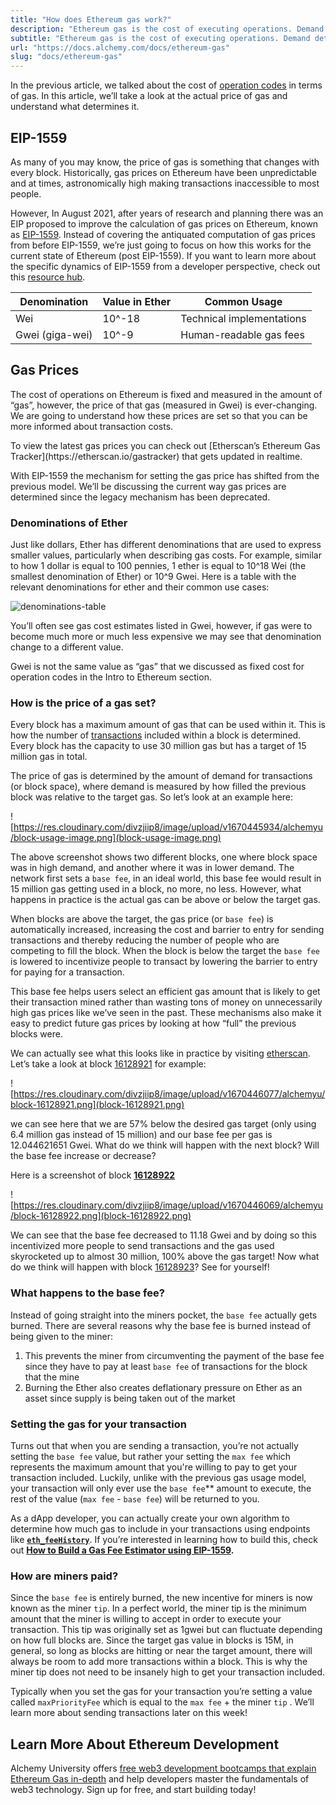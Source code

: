 ```yaml
---
title: "How does Ethereum gas work?"
description: "Ethereum gas is the cost of executing operations. Demand determines the price, with a base fee to incentivize transactions. The fee is burned, and miners receive tips."
subtitle: "Ethereum gas is the cost of executing operations. Demand determines the price, with a base fee to incentivize transactions. The fee is burned, and miners receive tips."
url: "https://docs.alchemy.com/docs/ethereum-gas"
slug: "docs/ethereum-gas"
---
```


In the previous article, we talked about the cost of [operation codes](/docs/what-is-ethereum) in terms of gas. In this article, we’ll take a look at the actual price of gas and understand what determines it.

## EIP-1559

As many of you may know, the price of gas is something that changes with every block. Historically, gas prices on Ethereum have been unpredictable and at times, astronomically high making transactions inaccessible to most people.

However, In August 2021, after years of research and planning there was an EIP proposed to improve the calculation of gas prices on Ethereum, known as [EIP-1559](https://github.com/ethereum/EIPs/blob/master/EIPS/eip-1559.md). Instead of covering the antiquated computation of gas prices from before EIP-1559, we’re just going to focus on how this works for the current state of Ethereum (post EIP-1559). If you want to learn more about the specific dynamics of EIP-1559 from a developer perspective, check out this [resource hub](/docs/eip-1559).

| Denomination    | Value in Ether | Common Usage              |
| --------------- | -------------- | ------------------------- |
| Wei             | 10^-18         | Technical implementations |
| Gwei (giga-wei) | 10^-9          | Human-readable gas fees   |

## Gas Prices

The cost of operations on Ethereum is fixed and measured in the amount of “gas”, however, the price of that gas (measured in Gwei) is ever-changing. We are going to understand how these prices are set so that you can be more informed about transaction costs.

<Info>
  To view the latest gas prices you can check out [Etherscan’s Ethereum Gas Tracker](https://etherscan.io/gastracker) that gets updated in realtime.
</Info>

With EIP-1559 the mechanism for setting the gas price has shifted from the previous model. We’ll be discussing the current way gas prices are determined since the legacy mechanism has been deprecated.

### Denominations of Ether

Just like dollars, Ether has different denominations that are used to express smaller values, particularly when describing gas costs. For example, similar to how 1 dollar is equal to 100 pennies, 1 ether is equal to 10^18 Wei (the smallest denomination of Ether) or 10^9 Gwei. Here is a table with the relevant denominations for ether and their common use cases:

![denominations-table](Screen_Shot_2022-12-12_at_2.12.01_PM.png)

You’ll often see gas cost estimates listed in Gwei, however, if gas were to become much more or much less expensive we may see that denomination change to a different value.

<Check>
  Gwei is not the same value as “gas” that we discussed as fixed cost for operation codes in the Intro to Ethereum section.
</Check>

### How is the price of a gas set?

Every block has a maximum amount of gas that can be used within it. This is how the number of [transactions](/docs/utxo-vs-account-model) included within a block is determined. Every block has the capacity to use 30 million gas but has a target of 15 million gas in total.

The price of gas is determined by the amount of demand for transactions (or block space), where demand is measured by how filled the previous block was relative to the target gas. So let’s look at an example here:

![https://res.cloudinary.com/divzjiip8/image/upload/v1670445934/alchemyu/block-usage-image.png](block-usage-image.png)

The above screenshot shows two different blocks, one where block space was in high demand, and another where it was in lower demand. The network first sets a `base fee`, in an ideal world, this base fee would result in 15 million gas getting used in a block, no more, no less. However, what happens in practice is the actual gas can be above or below the target gas.

When blocks are above the target, the gas price (or `base fee`) is automatically increased, increasing the cost and barrier to entry for sending transactions and thereby reducing the number of people who are competing to fill the block. When the block is below the target the `base fee` is lowered to incentivize people to transact by lowering the barrier to entry for paying for a transaction.

This base fee helps users select an efficient gas amount that is likely to get their transaction mined rather than wasting tons of money on unnecessarily high gas prices like we’ve seen in the past. These mechanisms also make it easy to predict future gas prices by looking at how “full” the previous blocks were.

We can actually see what this looks like in practice by visiting [etherscan](https://etherscan.io/). Let’s take a look at block [16128921](https://etherscan.io/block/16128921) for example:

![https://res.cloudinary.com/divzjiip8/image/upload/v1670446077/alchemyu/block-16128921.png](block-16128921.png)

we can see here that we are 57% below the desired gas target (only using 6.4 million gas instead of 15 million) and our base fee per gas is 12.044621651 Gwei. What do we think will happen with the next block? Will the base fee increase or decrease?

Here is a screenshot of block **[16128922](https://etherscan.io/block/16128922)**

![https://res.cloudinary.com/divzjiip8/image/upload/v1670446069/alchemyu/block-16128922.png](block-16128922.png)

We can see that the base fee decreased to 11.18 Gwei and by doing so this incentivized more people to send transactions and the gas used skyrocketed up to almost 30 million, 100% above the gas target! Now what do we think will happen with block [16128923](https://etherscan.io/block/16128923)? See for yourself!

### What happens to the base fee?

Instead of going straight into the miners pocket, the `base fee` actually gets burned. There are several reasons why the base fee is burned instead of being given to the miner:

1. This prevents the miner from circumventing the payment of the base fee since they have to pay at least `base fee` of transactions for the block that the mine
2. Burning the Ether also creates deflationary pressure on Ether as an asset since supply is being taken out of the market

### Setting the gas for your transaction

Turns out that when you are sending a transaction, you’re not actually setting the `base fee` value, but rather your setting the `max fee` which represents the maximum amount that you're willing to pay to get your transaction included. Luckily, unlike with the previous gas usage model, your transaction will only ever use the `base fee`\*\* amount to execute, the rest of the value (`max fee` - `base fee`) will be returned to you.

As a dApp developer, you can actually create your own algorithm to determine how much gas to include in your transactions using endpoints like **[`eth_feeHistory`](/reference/eth-feehistory)**. If you’re interested in learning how to build this, check out **[How to Build a Gas Fee Estimator using EIP-1559](/docs/how-to-build-a-gas-fee-estimator-using-eip-1559).**

### How are miners paid?

Since the `base fee` is entirely burned, the new incentive for miners is now known as the miner `tip`. In a perfect world, the miner tip is the minimum amount that the miner is willing to accept in order to execute your transaction. This tip was originally set as 1gwei but can fluctuate depending on how full blocks are. Since the target gas value in blocks is 15M, in general, so long as blocks are hitting or near the target amount, there will always be room to add more transactions within a block. This is why the miner tip does not need to be insanely high to get your transaction included.

Typically when you set the gas for your transaction you’re setting a value called `maxPriorityFee` which is equal to the `max fee` + the miner `tip` . We’ll learn more about sending transactions later on this week!

## Learn More About Ethereum Development

Alchemy University offers [free web3 development bootcamps that explain Ethereum Gas in-depth](https://university.alchemy.com/ethereum) and help developers master the fundamentals of web3 technology. Sign up for free, and start building today!
